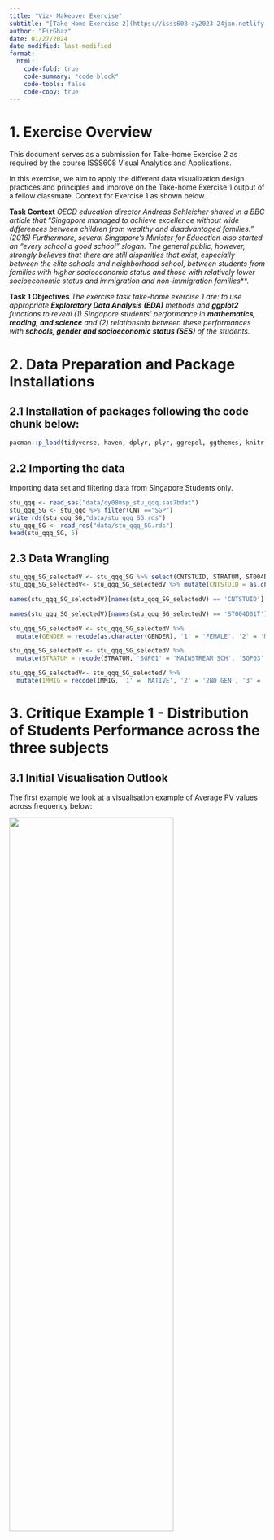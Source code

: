 ```yaml
---
title: "Viz- Makeover Exercise"
subtitle: "[Take Home Exercise 2](https://isss608-ay2023-24jan.netlify.app/take-home_ex/th_ex02)"
author: "FirGhaz"
date: 01/27/2024
date modified: last-modified
format:
  html:
    code-fold: true
    code-summary: "code block"
    code-tools: false
    code-copy: true
---
```


# 1. Exercise Overview

This document serves as a submission for Take-home Exercise 2 as required by the course ISSS608 Visual Analytics and Applications.

In this exercise, we aim to apply the different data visualization design practices and principles and improve on the Take-home Exercise 1 output of a fellow classmate. Context for Exercise 1 as shown below. 

**Task Context**
  _OECD education director Andreas Schleicher shared in a BBC article that “Singapore managed to achieve excellence without wide differences between children from wealthy and disadvantaged families.” (2016) Furthermore, several Singapore’s Minister for Education also started an “every school a good school” slogan. The general public, however, strongly believes that there are still disparities that exist, especially between the elite schools and neighborhood school, between students from families with higher socioeconomic status and those with relatively lower socioeconomic status and immigration and non-immigration families_**.

**Task 1 Objectives**
  _The exercise task take-home exercise 1 are: to use appropriate **Exploratory Data Analysis (EDA)** methods and **ggplot2** functions to reveal (1) Singapore students’ performance in **mathematics, reading, and science** and (2) relationship between these performances with **schools, gender and socioeconomic status (SES)** of the students._
  

# 2. Data Preparation and Package Installations

## 2.1 Installation of packages following the code chunk below:
```r
pacman::p_load(tidyverse, haven, dplyr, plyr, ggrepel, ggthemes, knitr, kableExtra, intsvy, hrbrthemes, ggridges, ggdist, patchwork, colorspace, reshape2, scales, ggplot2, ggpol, gridExtra)
```

## 2.2 Importing the data 

Importing data set and filtering data from Singapore Students only.
```r
stu_qqq <- read_sas("data/cy08msp_stu_qqq.sas7bdat")
stu_qqq_SG <- stu_qqq %>% filter(CNT =="SGP")
write_rds(stu_qqq_SG,"data/stu_qqq_SG.rds")
stu_qqq_SG <- read_rds("data/stu_qqq_SG.rds")
head(stu_qqq_SG, 5)
```
## 2.3 Data Wrangling

```r
stu_qqq_SG_selectedV <- stu_qqq_SG %>% select(CNTSTUID, STRATUM, ST004D01T, IMMIG, ESCS,PV1READ:PV10READ, PV1SCIE:PV10SCIE, PV1MATH:PV10MATH)
stu_qqq_SG_selectedV<- stu_qqq_SG_selectedV %>% mutate(CNTSTUID = as.character(CNTSTUID))

names(stu_qqq_SG_selectedV)[names(stu_qqq_SG_selectedV) == 'CNTSTUID'] <- 'STUDENT ID'

names(stu_qqq_SG_selectedV)[names(stu_qqq_SG_selectedV) == 'ST004D01T'] <- 'GENDER'

stu_qqq_SG_selectedV <- stu_qqq_SG_selectedV %>%
  mutate(GENDER = recode(as.character(GENDER), '1' = 'FEMALE', '2' = 'MALE'))

stu_qqq_SG_selectedV <- stu_qqq_SG_selectedV %>%
  mutate(STRATUM = recode(STRATUM, 'SGP01' = 'MAINSTREAM SCH', 'SGP03' = 'PRIVATE SCH'))

stu_qqq_SG_selectedV<- stu_qqq_SG_selectedV %>%
  mutate(IMMIG = recode(IMMIG, '1' = 'NATIVE', '2' = '2ND GEN', '3' = '1ST GEN'))
```



# 3. Critique Example 1 - Distribution of Students Performance across the three subjects

## 3.1 Initial Visualisation Outlook
The first example we look at a visualisation example of Average PV values across frequency below:

![](image/Critique_1.png){width="80%" height="60%"}

**Intended Viz's Proposition**

In this visualisation, the author created a Histogram with a Box plot to show the Average PVs versus Frequency across 3 subjects. It was a good attempt to show the readers the distribution skews, the statistical mean (with the red dot) and, possibly the outliers' stretch to determine min|max range within each subjects.

## 3.2 Potential Enhancements

To achieve the balance between aesthetics and clarity a few enhancements can be made: 

  1. To view the skewness of the distribution with accuracy, we *must maintain the aspect ratio of the plots produced*. This implies that patchwork function is not recommended as it will compress the aspect ratio making the scale of the axes inaccurate. 
  
  2. The X Axis should be represented accurate as the Average of PVs in each subject. while the Y Axis should be the score 
  
  3. We can also explore to include the *Statistical Summary of Mean and Median values* and the lines corresponding to it and input a legend on the top right for quick reference.
  
  4. Bin width was selected at 20. This allows the balance of appeal (avoiding too many vertical lines) while still balancing the clarity of the shape of the distribution shown.
  
  5. The *Grid* panels, major and minor lines were designed to be subtle-ly more apparent so that it can provide quick reference to x/y axis for the various bins
  
  6. Both axes to start from '0' to give an accurate representation of each bin.
  
  7. The fill colour of the Histogram bins were made with high transparent fill effect, this is to allow easier reference of all the major and minor grid lines for x and y axes.

::: panel-tabset
# **MATH**
```r
#| warning: false 
stu_qqq_SG_selectedV <- stu_qqq_SG_selectedV %>%
  mutate(Maths = rowSums(stu_qqq_SG_selectedV[paste0('PV', c(1:10), "MATH")], 
                   na.rm = TRUE)/10) %>% 
  mutate(Reading = 
           rowSums(stu_qqq_SG[paste0('PV', c(1:10), "READ")], 
                   na.rm = TRUE)/10) %>% 
  mutate(Science = 
           rowSums(stu_qqq_SG[paste0('PV', c(1:10), "SCIE")], 
                   na.rm = TRUE)/10)

# Maths Histogram and Boxplot with Mean and Median
maths_plot <- ggplot(stu_qqq_SG_selectedV, aes(x = Maths)) +
  geom_histogram(color = "#459395", binwidth = 20, fill = "#459395", alpha = 0.4) + coord_cartesian(xlim = c(0,1000), ylim = c(-80,600)) +
  geom_boxplot(width = 40, position = position_nudge(y = -60), outlier.shape = 20, outlier.size = 4, outlier.color = "darkblue", fill = "#459395", color = "#000000", alpha = 0.1) +
  geom_vline(aes(xintercept = mean(Maths, na.rm = TRUE)), linetype = "dashed", color = "red", size = 0.8, alpha = 0.5) +
  annotate("text", x = mean(stu_qqq_SG_selectedV$Maths, na.rm = TRUE) + 20, y = -20, label = paste(round(mean(stu_qqq_SG_selectedV$Maths, na.rm = TRUE), 2)), color = "red", size = 4, angle = 0, hjust = 1.35) +
  geom_vline(aes(xintercept = median(Maths, na.rm = TRUE)), linetype = "solid", color = "blue", size = 0.8, alpha = 0.5) +
  annotate("text", x = median(stu_qqq_SG_selectedV$Maths, na.rm = TRUE) + 20, y = -20, label = paste(round(median(stu_qqq_SG_selectedV$Maths, na.rm = TRUE), 2)), color = "blue", size = 4, angle = 0, hjust = 0.15) +
  labs(title = "Distribution of Maths Scores (PV)", x = "Maths Scores", y = "Density") +
  theme_minimal()

maths_plot <- maths_plot +
  theme(panel.background = element_rect(fill = "grey95", color = NA),
        panel.grid.major = element_line(color = "grey80", size = 0.5),
        panel.grid.minor = element_line(color = "grey90", size = 0.25)) +
  annotate("text", x = 900, y = 580, label = "Mean Value", color = "red", size = 3.5, alpha = 0.8) +
  annotate("text", x = 900, y = 550, label = "Median Value", color = "blue", size = 3.5, alpha = 0.8)

print(maths_plot)
```
# **READING**
```r
#| warning: false 
reading_plot <- ggplot(stu_qqq_SG_selectedV, aes(x = Reading)) +
  geom_histogram(color = "#EB7C69", binwidth = 20, fill = "#EB7C69", alpha = 0.4) + coord_cartesian(xlim = c(0,1000), ylim = c(-80,600)) +
  geom_boxplot(width = 40, position = position_nudge(y = -60), outlier.shape = 20, outlier.size = 4, outlier.color = "red", fill = "#EB7C69", color = "#000000", alpha = 0.1) +
  geom_vline(aes(xintercept = mean(Reading, na.rm = TRUE)), linetype = "dashed", color = "red", size = 0.8, alpha = 0.5) +
  annotate("text", x = mean(stu_qqq_SG_selectedV$Reading, na.rm = TRUE) + 20, y = -20, label = paste(round(mean(stu_qqq_SG_selectedV$Reading, na.rm = TRUE), 2)), color = "red", size = 4, angle = 0, hjust = 1.35) +
  geom_vline(aes(xintercept = median(Reading, na.rm = TRUE)), linetype = "solid", color = "blue", size = 0.8, alpha = 0.5) +
  annotate("text", x = median(stu_qqq_SG_selectedV$Reading, na.rm = TRUE) + 20, y = -20, label = paste(round(median(stu_qqq_SG_selectedV$Reading, na.rm = TRUE), 2)), color = "blue", size = 4, angle = 0, hjust = 0.15) +
  labs(title = "Distribution of Reading Scores (PV)", x = "Reading Scores", y = "Density") +
  theme_minimal()

reading_plot <- reading_plot +
  theme(panel.background = element_rect(fill = "grey95", color = NA),
        panel.grid.major = element_line(color = "grey80", size = 0.5),
        panel.grid.minor = element_line(color = "grey90", size = 0.25)) +
  annotate("text", x = 900, y = 580, label = "Mean Value", color = "red", size = 3.5, alpha = 0.8) +
  annotate("text", x = 900, y = 550, label = "Median Value", color = "blue", size = 3.5, alpha = 0.8)

print(reading_plot)
```
# **SCIENCE**
```r
#| warning: false 
science_plot <- ggplot(stu_qqq_SG_selectedV, aes(x = Science)) +
  geom_histogram(color = "#FDA638", binwidth = 20, fill = "#FDA638", alpha = 0.4) + coord_cartesian(xlim = c(0,1000), ylim = c(-80,600)) +
  geom_boxplot(width = 40, position = position_nudge(y = -60), outlier.shape = 20, outlier.size = 4, outlier.color = "darkorange", fill = "#FDA638", color = "#000000", alpha = 0.1) +
  geom_vline(aes(xintercept = mean(Science, na.rm = TRUE)), linetype = "dashed", color = "red", size = 0.8, alpha = 0.5) +
  annotate("text", x = mean(stu_qqq_SG_selectedV$Science, na.rm = TRUE) + 20, y = -20, label = paste(round(mean(stu_qqq_SG_selectedV$Science, na.rm = TRUE), 2)), color = "red", size = 4, angle = 0, hjust = 1.35) +
  geom_vline(aes(xintercept = median(Science, na.rm = TRUE)), linetype = "solid", color = "blue", size = 0.8, alpha = 0.5) +
  annotate("text", x = median(stu_qqq_SG_selectedV$Science, na.rm = TRUE) + 20, y = -20, label = paste(round(median(stu_qqq_SG_selectedV$Science, na.rm = TRUE), 2)), color = "blue", size = 4, angle = 0, hjust = 0.15) +
  labs(title = "Distribution of Science Scores (PV)", x = "Science Scores", y = "Density") +
  theme_minimal()

science_plot <- science_plot +
  theme(panel.background = element_rect(fill = "grey95", color = NA),
        panel.grid.major = element_line(color = "grey80", size = 0.5),
        panel.grid.minor = element_line(color = "grey90", size = 0.25)) +
  annotate("text", x = 900, y = 580, label = "Mean Value", color = "red", size = 3.5, alpha = 0.8) +
  annotate("text", x = 900, y = 550, label = "Median Value", color = "blue", size = 3.5, alpha = 0.8)

print(science_plot)

```
:::
# 4. Critique Example 2 - Distribution of Student Performances by Gender

## 4.1 Initial Intended Visualisation Outlook
Next, we look at a visualisation example of Distribution of Student Performances by Gender:

![](image/Critique_2.png){width="70%" height="60%"}
**Intended Viz's Proposition**

In this visualisation, the author created boxplots to show the Reading PVs across 3 subjects by Gender. 

## 4.2 Potential Enhancements

To achieve the balance between aesthetics and clarity these enhancements can be made: 

  1. Y axis must be accurately represented across all subjects. This will give a more coherent representation of the means and stats median across the 3 subjects.
  
  3. We can also explore to include the *Statistical Summary of Mean and Median values* and the lines corresponding to it and input a legend on the top right for quick reference.
  
  4. A violin plot can be utilised in the background to give a sense of the distribution and range of the performance within each gender and subject domains.
  
  5. The *Grid* panels, major and minor lines were designed to be subtle-ly more apparent so that it can provide quick reference to x/y axis for the various bins
  
  6. Both axes to start from '0' to give an accurate representation of each bin.
  
  7. The fill colour of the Histogram bins were made with high transparent fill effect, this is to allow easier reference of all the major and minor grid lines for x and y axes.
  
```r
P7 <- ggplot(data= stu_qqq_SG_selectedV,
       aes(x= GENDER, y= Maths)) +
  geom_violin(color = "#459395", size = 0.6, fill= "#459395", alpha = 0.4) +
  geom_boxplot(width= 0.4, outlier.colour = "grey30", outlier.size = 3, outlier.color = "darkblue", 
               outlier.alpha = 0.5, outlier.shape = 19) +
  stat_summary(geom = "point",       
               fun ="mean",         
               colour ="red",        
               size=3) +  coord_cartesian(ylim = c(0,1000)) +
  scale_color_manual(values=c("#999999", "#E69F00")) +
  theme_minimal() +
  labs(title="Mathematics") +  
  theme(panel.background = element_rect(fill = "grey95", color = NA),
        panel.grid.major = element_line(color = "grey80", size = 0.5),
        panel.grid.minor = element_line(color = "grey90", size = 0.25),
        axis.title.x = element_blank(),
        axis.title.y = element_blank(),
        plot.title = element_text(size = 12, hjust = 0.5),
        axis.text = element_text(size = 10))
P7 <- P7 +
  stat_summary(aes(label = round(..y.., 2)), geom = "text", fun = mean, 
               vjust = -1.0, color = "red", size = 3) +
  stat_summary(aes(label = round(..y.., 2)), geom = "text", fun = median, 
               vjust = 1.8, color = "blue", size = 3)
  

P8 <- ggplot(data= stu_qqq_SG_selectedV,
       aes(x= GENDER, y= Reading)) +
  geom_violin(color = "#EB7C69", size = 0.6, fill= "#EB7C69", alpha = 0.4) +
  geom_boxplot(width= 0.4, outlier.colour = "grey30", outlier.size = 3, outlier.color = "darkred", 
               outlier.alpha = 0.5, outlier.shape = 19) +
  stat_summary(geom = "point",       
               fun ="mean",         
               colour ="red",        
               size=3) +  coord_cartesian(ylim = c(0,1000)) +  
  theme_minimal() +
  labs(title="Reading") + 
  theme(panel.background = element_rect(fill = "grey95", color = NA),
        panel.grid.major = element_line(color = "grey80", size = 0.5),
        panel.grid.minor = element_line(color = "grey90", size = 0.25),
        axis.title.x = element_blank(),
        axis.title.y = element_blank(),
        plot.title = element_text(size = 12, hjust = 0.5),
        axis.text = element_text(size = 10))
  
P8 <- P8 +
  stat_summary(aes(label = round(..y.., 2)), geom = "text", fun = mean, 
               vjust = -1.0, color = "red", size = 3) +
  stat_summary(aes(label = round(..y.., 2)), geom = "text", fun = median, 
               vjust = 1.8, color = "blue", size = 3)
  
P9 <- ggplot(data= stu_qqq_SG_selectedV,
       aes(x= GENDER, y= Science)) +
  geom_violin(color = "#FDA638", size = 0.6, fill= "#FDA638", alpha = 0.4) +
  geom_boxplot(width= 0.4, outlier.colour = "grey30", outlier.size = 3, outlier.color = "red", 
               outlier.alpha = 0.5, outlier.shape = 19) +
  stat_summary(geom = "point",       
               fun ="mean",         
               colour ="red",        
               size=3) +  coord_cartesian(ylim = c(0,1000)) +  
  theme_minimal() +
  labs(title="Science") + 
  theme(panel.background = element_rect(fill = "grey95", color = NA),
        panel.grid.major = element_line(color = "grey80", size = 0.5),
        panel.grid.minor = element_line(color = "grey90", size = 0.25),
        axis.title.x = element_blank(),
        axis.title.y = element_blank(),
        plot.title = element_text(size = 12, hjust = 0.5),
        axis.text = element_text(size = 10))

P9 <- P9 +
  stat_summary(aes(label = round(..y.., 2)), geom = "text", fun = mean, 
               vjust = -1.0, color = "red", size = 3) +
  stat_summary(aes(label = round(..y.., 2)), geom = "text", fun = median, 
               vjust = 1.8, color = "blue", size = 3) +
  annotate("text", x = 2.0, y = 1000, label = "Mean Value", color = "red", size = 3.5, alpha = 0.8) +
  annotate("text", x =2.0, y = 960, label = "Median Value", color = "blue", size = 3.5, alpha = 0.8)

(P7 + P8 + P9) +
    plot_annotation(title= "Distribution of Performance (PV) by Gender", subtitle = "Higher mean scores in Math & Science, for Male Gender", theme = theme(plot.title=element_text(size= 15, hjust= 0.5)))
  
```

# 5. My Take-Aways

This exercise facilitates my understanding with regards to the importance of balancing aestheticness vs clarity. Utilising the right visualizations is imperative to ensure that the target audience is captivated and well-informed of the insights gained by the data visualisation. Moving ahead, I am looking forward to making interactive visualisation that can garner deeper insights as the target audience fondle more with the visualisation developed. 


